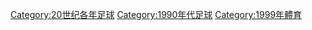 {{portal|足球}}
{{Commonscat|1999 in association football}}
{{Year by category
|m=1
|c=9
|d=9
|y=9
|cat=足球
|sortkey=足球
|parent=20世纪各年足球
|subcat=1999年體育
}}

[[Category:20世纪各年足球|Category:20世纪各年足球]]
[[Category:1990年代足球|Category:1990年代足球]]
[[Category:1999年體育|Category:1999年體育]]